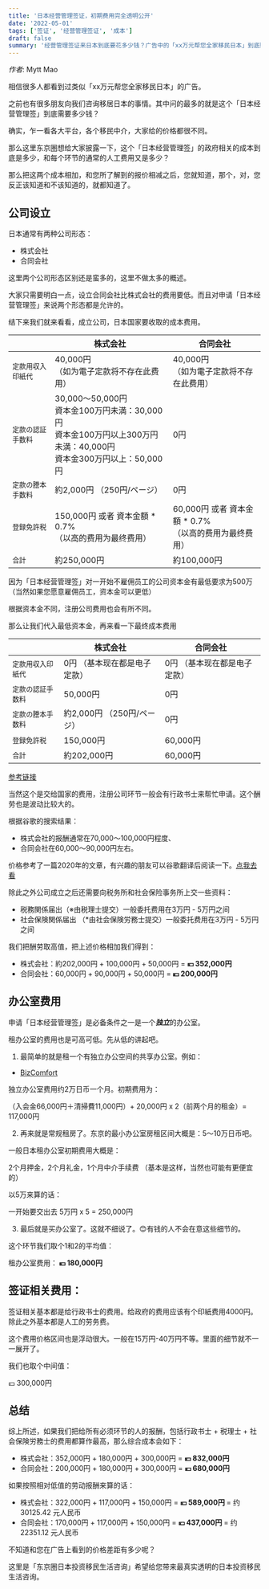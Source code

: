 ```yaml
---
title: '日本经营管理签证，初期费用完全透明公开'
date: '2022-05-01'
tags: ['签证', '经营管理签证', '成本']
draft: false
summary: '经营管理签证来日本到底要花多少钱？广告中的「xx万元帮您全家移民日本」到底赚了您多少钱？此文完全解析。'
---
```


_作者_: Mytt Mao

相信很多人都看到过类似「xx万元帮您全家移民日本」的广告。

之前也有很多朋友向我们咨询移居日本的事情。其中问的最多的就是这个「日本经营管理签」到底需要多少钱？

确实，乍一看各大平台，各个移民中介，大家给的价格都很不同。

那么这里东京圈想给大家披露一下，这个「日本经营管理签」的政府相关的成本到底是多少，和每个环节的通常的人工费用又是多少？

那么把这两个成本相加，和您所了解到的报价相减之后，您就知道，那个，对，您反正该知道和不该知道的，就都知道了。

## 公司设立

日本通常有两种公司形态：
- 株式会社
- 合同会社

这里两个公司形态区别还是蛮多的，这里不做太多的概述。

大家只需要明白一点，设立合同会社比株式会社的费用要低。而且对申请「日本经营管理签」来说两个形态都是允许的。

结下来我们就来看看，成立公司，日本国家要收取的成本费用。

|  | 株式会社 | 合同会社 |
| ---- | ---- | ----------- |
| `定款用収入印紙代` | 40,000円  <br /> （如为電子定款将不存在此费用） | 40,000円  <br />（如为電子定款将不存在此费用） |
| `定款の認証手数料` | 30,000〜50,000円 <br /> 資本金100万円未満：30,000円 <br />  資本金100万円以上300万円未満：40,000円 <br /> 資本金300万円以上：50,000円 | 0円 |
| `定款の謄本手数料` | 約2,000円 （250円/ページ） | 0円 |
| `登録免許税` | 150,000円 或者 資本金額 * 0.7% <br />（以高的费用为最终费用） | 60,000円 或者 資本金額 * 0.7% <br />（以高的费用为最终费用） |
| `合計` | 約250,000円 | 約100,000円 |

因为「日本经营管理签」对一开始不雇佣员工的公司资本金有最低要求为500万（当然如果您愿意雇佣员工，资本金可以更低）

根据资本金不同，注册公司费用也会有所不同。

那么让我们代入最低资本金，再来看一下最终成本费用

|  | 株式会社 | 合同会社 |
| ---- | ---- | ----------- |
| `定款用収入印紙代` | 0円 （基本现在都是电子定款）| 0円 （基本现在都是电子定款） |
| `定款の認証手数料` | 50,000円 | 0円 |
| `定款の謄本手数料` | 約2,000円 （250円/ページ） | 0円 |
| `登録免許税` | 150,000円 | 60,000円  |
| `合計` | 約202,000円 | 60,000円 |

[参考链接](https://www.freee.co.jp/kb/kb-launch/before-found-cost/#content1)

当然这个是交给国家的费用，注册公司环节一般会有行政书士来帮忙申请。这个酬劳也是波动比较大的。

根据谷歌的搜索结果：
- 株式会社的报酬通常在70,000〜100,000円程度、
- 合同会社在60,000〜90,000円左右。

价格参考了一篇2020年的文章，有兴趣的朋友可以谷歌翻译后阅读一下。[点我去看](https://www.biz.ne.jp/matome/2004395/#:~:text=%E4%B8%80%E6%96%B9%E3%80%81%E7%99%BB%E8%A8%98%E3%82%92%E5%90%AB%E3%82%80%E4%BC%9A%E7%A4%BE,%E3%81%AE%E3%81%8C%E4%B8%80%E8%88%AC%E7%9A%84%E3%81%A7%E3%81%99%E3%80%82)

除此之外公司成立之后还需要向税务所和社会保险事务所上交一些资料：
- 税務関係届出（※由税理士提交）一般委托费用在3万円 - 5万円之间
- 社会保険関係届出 （*由社会保険労務士提交）一般委托费用在3万円 - 5万円之间

我们把酬劳取高值，把上述价格相加我们得到：

- 株式会社：約202,000円 + 100,000円 + 50,000円 = <strong> 💴 352,000円 </strong>
- 合同会社：60,000円 + 90,000円 + 50,000円 =<strong> 💴 200,000円 </strong>

## 办公室费用

申请「日本经营管理签」是必备条件之一是一个<strong><em>独立</em></strong>的办公室。

租办公室的费用也是可高可低。先从低的讲起吧。

1. 最简单的就是租一个有独立办公空间的共享办公室。例如：

- [BizComfort](https://bizcomfort.jp/private-room-plan/) 

独立办公室费用约2万日币一个月。初期费用为：

（入会金66,000円＋清掃費11,000円）+ 20,000円 x 2（前两个月的租金）= 117,000円

2. 再来就是常规租房了。东京的最小办公室房租区间大概是：5～10万日币吧。

一般日本租办公室初期费用大概是：

2个月押金，2个月礼金，1个月中介手续费 （基本是这样，当然也可能有更便宜的）

以5万来算的话：

一开始要交出去 5万円 x 5 = 250,000円 

3. 最后就是买办公室了。这就不细说了。😊有钱的人不会在意这些细节的。

这个环节我们取个1和2的平均值：

租办公室费用：<strong> 💴 180,000円</strong>

## 签证相关费用：

签证相关基本都是给行政书士的费用。给政府的费用应该有个印紙费用4000円。除此之外基本都是人工的劳务费。

这个费用价格区间也是浮动很大。一般在15万円-40万円不等。里面的细节就不一一展开了。

我们也取个中间值：

💴 300,000円

## 总结

综上所述，如果我们把给所有必须环节的人的报酬，包括行政书士 + 税理士 + 社会保険労務士的费用都算作最高，那么综合成本会如下：

- 株式会社：352,000円 + 180,000円 + 300,000円 = <strong> 💴 832,000円 </strong>
- 合同会社：200,000円 + 180,000円 + 300,000円 = <strong> 💴 680,000円 </strong>

如果按照相对低值的劳动报酬来算的话：

- 株式会社：322,000円 + 117,000円 + 150,000円 = <strong> 💴 589,000円 </strong> = 约 30125.42 元人民币
- 合同会社：170,000円 + 117,000円 + 150,000円 = <strong> 💴 437,000円 </strong> = 约 22351.12 元人民币

不知道和您在广告上看到的价格差距有多少呢？

这里是「东京圈日本投资移民生活咨询」希望给您带来最真实透明的日本投资移民生活咨询。
